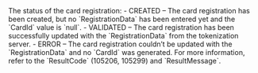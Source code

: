   
<ParamField body="Status" type="string">     
The status of the card registration:  
- CREATED – The card registration has been created, but no `RegistrationData` has been entered yet and the `CardId` value is `null`.  
- VALIDATED – The card registration has been successfully updated with the `RegistrationData` from the tokenization server.  
- ERROR – The card registration couldn’t be updated with the `RegistrationData` and no `CardId` was generated. For more information, refer to the `ResultCode` (105206, 105299) and `ResultMessage`.  
</ParamField>